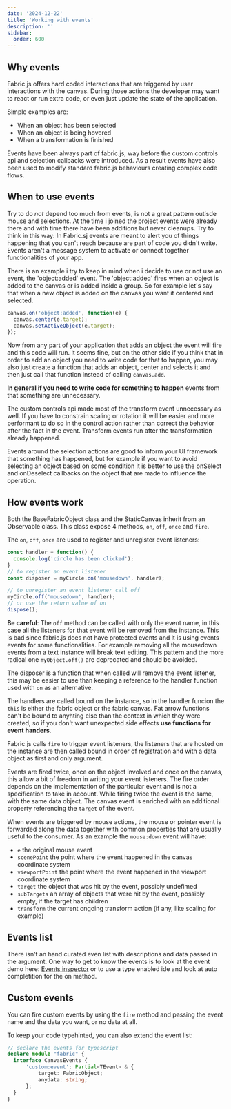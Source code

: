 ```yaml
---
date: '2024-12-22'
title: 'Working with events'
description: ''
sidebar:
  order: 600
---
```


## Why events

Fabric.js offers hard coded interactions that are triggered by user interactions with the canvas.
During those actions the developer may want to react or run extra code, or even just update the state of the application.

Simple examples are:
- When an object has been selected
- When an object is being hovered
- When a transformation is finished

Events have been always part of fabric.js, way before the custom controls api and selection callbacks were introduced.
As a result events have also been used to modify standard fabric.js behaviours creating complex code flows.

## When to use events

Try to do *not* depend too much from events, is not a great pattern outisde mouse and selections.
At the time i joined the project events were already there and with time there have been additions but never cleanups.
Try to think in this way: In Fabric.sj events are meant to alert you of things happening that you 
can't reach because are part of code you didn't write.
Events aren't a message system to activate or connect together functionalities of your app.

There is an example i try to keep in mind when i decide to use or not use an event, the 'object:added' event.
The 'object:added' fires when an object is added to the canvas or is added inside a group.
So for example let's say that when a new object is added on the canvas you want it centered and selected.

```ts
canvas.on('object:added', function(e) {
  canvas.center(e.target);
  canvas.setActiveObject(e.target);
});
```

Now from any part of your application that adds an object the event will fire and this code will run.
It seems fine, but on the other side if you think that in order to add an object you need to write code for that to happen,
you may also just create a function that adds an object, center and selects it and then just call that function instead of calling `canvas.add`.

**In general if you need to write code for something to happen** events from that something are unnecessary.

The custom controls api made most of the transform event unnecessary as well. If you have to constrain scaling or rotation it will be easier
 and more performant to do so in the control action rather than correct the behavior after the fact in the event.
 Transform events run after the transformation already happened.

Events around the selection actions are good to inform your UI framework that something has happened, but for example if you want to avoid
 selecting an object based on some condition it is better to use the onSelect and onDeselect callbacks on the object that are made to influence the operation.

## How events work

Both the BaseFabricObject class and the StaticCanvas inherit from an Observable class.
This class expose 4 methods, `on`, `off`, `once` and `fire`.

The  `on`, `off`, `once` are used to register and unregister event listeners:

```ts
const handler = function() {
  console.log('circle has been clicked');
}
// to register an event listener
const disposer = myCircle.on('mousedown', handler);

// to unregister an event listener call off
myCircle.off('mousedown', handler);
// or use the return value of on
dispose();
```


**Be careful**: The `off` method can be called with only the event name, in this case all the listeners for that event
 will be removed from the instance. This is bad since fabric.js does not have protected events and it is using events events for some functionalities.
 For example removing all the mousedown events from a text instance will break text editing. This pattern and the more radical one `myObject.off()`
 are deprecated and should be avoided. 

The disposer is a function that when called will remove the event listener, this may be easier
to use than keeping a reference to the handler function used with `on` as an alternative.

The handlers are called bound on the instance, so in the handler funcion the `this` is  either the fabric object or the fabric canvas.
Fat arrow functions can't be bound to anyhting else than the context in which they were created, so if you don't want unexpected
 side effects **use functions for event handers**.

Fabric.js calls `fire` to trigger event listeners, the listeners that are hosted on the instance are then called bound in order
 of registration and with a data object as first and only argument.

Events are fired twice, once on the object involved and once on the canvas, this allow a bit of freedom in writing your event listeners.
The fire order depends on the implementation of the particular event and is not a specification to take in account.
While firing twice the event is the same, with the same data object. The canvas event is enriched with an additional property referencing the `target` of the event.

When events are triggered by mouse actions, the mouse or pointer event is forwarded along the data together with common properties that are usually useful to the consumer.
As an example the `mouse:down` event will have:
- `e` the original mouse event
- `scenePoint` the point where the event happened in the canvas coordinate system
- `viewportPoint` the point where the event happened in the viewport coordinate system
- `target` the object that was hit by the event, possibly undefimed
- `subTargets` an array of objects that were hit by the event, possibly empty, if the target has children
- `transform` the current ongoing transform action (if any, like scaling for example)

## Events list

There isn't an hand curated even list with descriptions and data passed in the argument.
One way to get to know the events is to look at the event demo here: [Events inspector](/demo/events-inspector/) or to use a type enabled ide and look at 
auto completition for the on method.

## Custom events

You can fire custom events by using the `fire` method and passing the event name and the data you want, or no data at all.

To keep your code typehinted, you can also extend the event list:

```ts
// declare the events for typescript
declare module "fabric" {
  interface CanvasEvents {
      'custom:event': Partial<TEvent> & {
          target: FabricObject;
          anydata: string;
      };
  }
}
```